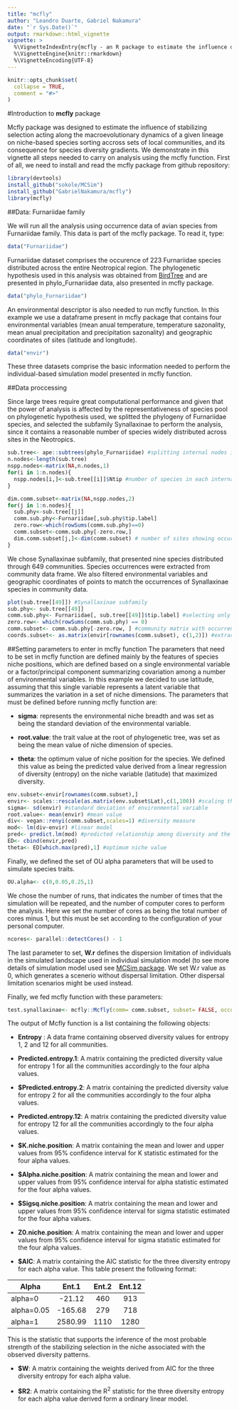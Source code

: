 ```yaml
---
title: "mcfly"
author: "Leandro Duarte, Gabriel Nakamura"
date: "`r Sys.Date()`"
output: rmarkdown::html_vignette
vignette: >
  %\VignetteIndexEntry{mcfly - an R package to estimate the influence of environmental niche selection on species     diversity in metacommunities}
  %\VignetteEngine{knitr::rmarkdown}
  %\VignetteEncoding{UTF-8}
---
```


```r
knitr::opts_chunk$set(
  collapse = TRUE,
  comment = "#>"
)
```

#Introduction to **mcfly** package

Mcfly package was designed to estimate the influence of stabilizing selection acting along the macroevolutionary dynamics of a given lineage on niche-based species sorting accross sets of local communities, and its consequence for species diversity gradients.
We demonstrate in this vignette all steps needed to carry on analysis using the mcfly function. First of all, we need to install and read the mcfly package from github repository:

```r
library(devtools)
install_github("sokole/MCSim")
install_github("GabrielNakamura/mcfly")
library(mcfly)
```

##Data: Furnariidae family

We will run all the analysis using occurrence data of avian species from Furnariidae family. This data is part of the mcfly package. To read it, type:
```r
data("Furnariidae")
```
Furnariidae dataset comprises the occurence of 223 Furnariidae species distributed across the entire Neotropical region. The phylogenetic hypothesis used in this analysis was obtained from [BirdTree](https://birdtree.org/) and are presented in phylo_Furnariidae data, also presented in mcfly package.
```r
data("phylo_Furnariidae")
```
An environmental descriptor is also needed to run mcfly function. In this example we use a dataframe present in mcfly package that contains four environmental variables (mean anual temperature, temperature sazonality, mean anual precipitation and precipitation sazonality) and geographic coordinates of sites (latitude and longitude). 
```r
data("envir")
```

These three datasets comprise the basic information needed to perform the individual-based simulation model presented in mcfly function.

##Data proccessing 

Since large trees require great computational performance and given that the power of analysis is affected by the representativeness of species pool on phylogenetic hypothesis used, we splitted the phylogeny of Furnariidae species, and selected the subfamily Synallaxinae to perform the analysis, since it contains a reasonable number of species widely distributed across sites in the Neotropics.
```r
sub.tree<- ape::subtrees(phylo_Furnariidae) #splitting internal nodes in the phylogeny
n.nodes<-length(sub.tree)
nspp.nodes<-matrix(NA,n.nodes,1)
for(i in 1:n.nodes){
  nspp.nodes[i,]<-sub.tree[[i]]$Ntip #number of species in each internal node
}

dim.comm.subset<-matrix(NA,nspp.nodes,2)
for(j in 1:n.nodes){
  sub.phy<-sub.tree[[j]]
  comm.sub.phy<-Furnariidae[,sub.phy$tip.label]
  zero.row<-which(rowSums(comm.sub.phy)==0)
  comm.subset<-comm.sub.phy[-zero.row,]
  dim.comm.subset[j,]<-dim(comm.subset) # number of sites showing occurrences of species belonging to each internal node
}

```
We chose Synallaxinae subfamily, that presented nine species distributed through 649 communities. Species occurrences were extracted from community data frame. We also filtered environmental variables and geographic coordinates of points to match the occurrences of Synallaxinae species in community data.
```r
plot(sub.tree[[49]]) #Synallaxinae subfamily
sub.phy<- sub.tree[[49]]
comm.sub.phy<- Furnariidae[, sub.tree[[49]]$tip.label] #selecting only sites that present occurrences of species of Synallaxinae
zero.row<- which(rowSums(comm.sub.phy) == 0)
comm.subset<- comm.sub.phy[-zero.row, ] #community matrix with occurrences of Synalaxynae species
coords.subset<- as.matrix(envir[rownames(comm.subset), c(1,2)]) #extracting coordinates
```


##Setting parameters to enter in mcfly function
The parameters that need to be set in mcfly function are defined mainly by the features of species niche positions, which are defined based on a single environmental variable or a factor/principal component summarizing covariation among a number of environmental variables. In this example we decided to use latitude, assuming that this single variable represents a latent variable that summarizes the variation in a set of niche dimensions.
The parameters that must be defined before running mcfly function are:


* **sigma**: 
represents the environmental niche breadth and was set as being the standard deviation of the environmental variable.

* **root.value**:
the trait value at the root of phylogenetic tree, was set as being the mean value of niche dimension of species.

* **theta**:
the optimum value of niche position for the species. We defined this value as being the predicted value derived from a linear regression of diversity (entropy) on the niche variable (latitude) that maximized diversity.

```r
env.subset<-envir[rownames(comm.subset),]
envir<- scales::rescale(as.matrix(env.subset$Lat),c(1,100)) #scaling the environmental variable to vary between 1 and 100
sigma<- sd(envir) #standard deviation of environmental variable
root.value<- mean(envir) #mean value
div<- vegan::renyi(comm.subset,scales=1) #diversity measure
mod<- lm(div~envir) #linear model
pred<- predict.lm(mod) #predicted relationship among diversity and the environmental variable
ED<- cbind(envir,pred)
theta<- ED[which.max(pred),1] #optimum niche value
```


Finally, we defined the set of OU alpha parameters that will be used to simulate species traits.

```r
OU.alpha<- c(0,0.05,0.25,1)
```

We chose the number of runs, that indicates the number of times that the simulation will be repeated, and the number of computer cores to perform the analysis. Here we set the number of cores as being the total number of cores minus 1, but this must be set according to the configuration of your personal computer.
```r
ncores<- parallel::detectCores() - 1
```

The last parameter to set, **W.r** defines the dispersion limitation of individuals in the simulated landscape used in individual simulation model (to see more details of simulation model used see [MCSim package](http://rstudio-pubs-static.s3.amazonaws.com/159425_80725873417e42fdb13821c10a198281.html). We set W.r value as 0, which generates a scenerio without dispersal limitation. Other dispersal limitation scenarios might be used instead.


Finally, we fed mcfly function with these parameters:
```r
test.synallaxinae<- mcfly::Mcfly(comm= comm.subset, subset= FALSE, occurrence= TRUE, env= envir, site.coords= coords.subset, tree= sub.phy, OU.alpha= OU.alpha, sigma= sigma, theta= theta, root.value= root.value, runs= 100, ncores= 3, area.m2= 1, m= 0.5, JM= sum(comm.subset), JM.limit= JM,JL= rowSums(comm.subset),nu= 0, speciation.limit= 0, n.timestep= 50,W.r= 0, scenario.ID= "species.sorting", sim.ID= "data", output.dir.path= "OUTPUT_DATA")

```
The output of Mcfly function is a list containing the following objects:

* **Entropy** : 
A data frame containing observed diversity values for entropy 1, 2 and 12 for all communities.

* **Predicted.entropy.1**:
A matrix containing the predicted diversity value for entropy 1 for all the communities accordingly to the four alpha values.

* **$Predicted.entropy.2**: 
A matrix containing the predicted diversity value for entropy 2 for all the communities accordingly to the four alpha values.

* **Predicted.entropy.12**:
A matrix containing the predicted diversity value for entropy 12 for all the communities accordingly to the four alpha values.

* **$K.niche.position**: 
A matrix containing the mean and lower and upper values from 95% confidence interval for K statistic estimated for the four alpha values.

* **$Alpha.niche.position**:
A matrix containing the mean and lower and upper values from 95% confidence interval for alpha statistic estimated for the four alpha values.

* **$Sigsq.niche.position**: 
A matrix containing the mean and lower and upper values from 95% confidence interval for sigma statistic estimated for the four alpha values.

* **Z0.niche.position**: 
A matrix containing the mean and lower and upper values from 95% confidence interval for sigma statistic estimated for the four alpha values.

* **$AIC**: 
A matrix containing the AIC statistic for the three diversity entropy for each alpha value. This table present the following format:


| Alpha         | Ent.1         | Ent.2  | Ent.12 |
|---------------|:-------------:|:------:|:------:|
|alpha=0        | -21.12        | 460    | 913    |
|alpha=0.05     | -165.68       | 279    | 718    |
|alpha=1        | 2580.99       | 1110   | 1280   |

This is the statistic that supports the inference of the most probable strength of the stabilizing selection in the niche  associated with the observed diversity patterns.

* **$W**:
A matrix containing the weights derived from AIC for the three diversity entropy for each alpha value.

* **$R2**: A matrix containing the R^2^ statistic for the three diversity entropy for each alpha value derived form a ordinary linear model.

